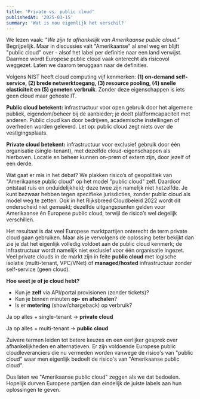 ```yaml
---
title: 'Private vs. public cloud'
publishedAt: '2025-03-15'
summary: 'Wat is nou eigenlijk het verschil?'
---
```


We lezen vaak: _"We zijn te afhankelijk van Amerikaanse public cloud."_ Begrijpelijk. Maar in discussies valt "Amerikaanse" al snel weg en blijft "public cloud" over - alsof het label per definitie naar een land verwijst. Daarmee wordt Europese public cloud vaak onterecht als risicovol weggezet. Laten we daarom teruggaan naar de definities.

Volgens NIST heeft cloud computing vijf kenmerken: **(1) on-demand self-service, (2) brede netwerktoegang, (3) resource pooling, (4) snelle elasticiteit en (5) gemeten verbruik**. Zonder deze eigenschappen is iets geen cloud maar gehoste IT.

**Public cloud betekent:** infrastructuur voor open gebruik door het algemene publiek, eigendom/beheer bij de aanbieder; je deelt platformcapaciteit met anderen. Public cloud kan door bedrijven, academische instellingen of overheden worden geleverd. Let op: public cloud zegt niets over de vestigingsplaats.

**Private cloud betekent:** infrastructuur voor exclusief gebruik door één organisatie (single-tenant), met dezelfde cloud-eigenschappen als hierboven. Locatie en beheer kunnen on-prem of extern zijn, door jezelf of een derde.

Wat gaat er mis in het debat? We plakken risico’s of geopolitiek van "Amerikaanse public cloud" op het model
"public cloud" zelf. Daardoor ontstaat ruis en onduidelijkheid; deze twee zijn namelijk niet hetzelfde. Je kunt bezwaar hebben tegen specifieke jurisdicties,
zonder public cloud als model weg te zetten. Ook in het Rijksbreed Cloudbeleid 2022 wordt dit onderscheid niet gemaakt; dezelfde uitgangspunten gelden voor Amerikaanse én Europese public cloud, terwijl de risico’s wel degelijk verschillen.

Het resultaat is dat veel Europese marktpartijen onterecht de term private cloud gaan gebruiken. Maar als je vervolgens de oplossing beter bekijkt dan zie je dat het eigenlijk volledig voldoet aan de public cloud kenmerk; de infrastructuur wordt namelijk niet exclusief voor één organisatie ingezet. Veel private clouds in de markt zijn in feite **public cloud** met logische isolatie (multi-tenant, VPC/VNet) óf **managed/hosted** infrastructuur zonder self-service (geen cloud).

**Hoe weet je of je cloud hebt?**
- Kun je **zelf** via API/portal provisionen (zonder tickets)?
- Kun je binnen minuten **op- en afschalen**?
- Is er **metering** (show/chargeback) op verbruik?

Ja op alles + single-tenant → **private cloud**

Ja op alles + multi-tenant → **public cloud**

Zuivere termen leiden tot betere keuzes en een eerlijker gesprek over afhankelijkheden en alternatieven. Er zijn voldoende Europese public cloudleveranciers die nu vermeden worden vanwege de risico's van "public cloud" waar men eigenlijk bedoelt de risico's van "Amerikaanse public cloud".

Dus laten we "Amerikaanse public cloud" zeggen als we dat bedoelen. Hopelijk durven Europese partijen dan eindelijk de juiste labels aan hun oplossingen te geven.